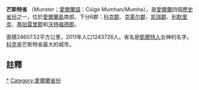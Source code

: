 {{Infobox settlement
|official_name = 芒斯特省
|nickname =
|native_name = <small>''an Mhumhain/Cúige Mumhan''</small>
|motto =
|website =
|image_skyline =
|image_flag = Flag of Munster.svg
|flag_size = 180px
|image_map = Munster locator map.svg
|mapsize = 192px
|subdivision_type = 國家
|subdivision_name ={{flagicon|IRE}} [[愛爾蘭共和國|愛爾蘭]]
|subdivision_type2 = [[愛爾蘭行政區劃|郡份]]
|subdivision_name2 = [[克萊爾郡|克萊爾]]<br />[[科克郡|科克]]<br />[[凱里郡|凱里]]<br />[[利默里克郡|利默里克]]<br />[[蒂珀雷里郡|蒂珀雷里]]<br />[[沃特福德郡|瓦特福]]
|leader_title = {{tsl|en|Teachta Dála|Teachta Dála}}
|leader_name = 21 [[爱尔兰统一党|爱尔兰统一党]] TDs<br /> 9 [[工党_(爱尔兰)|工党]] TDs<br /> 7 [[共和黨_(愛爾蘭)|共和黨]] TDs<br /> 5 [[無黨籍|無黨籍]] TDs<br />3 [[新芬黨|新芬黨]] TDs <br /> 1 [[联合左翼联盟|联合左翼联盟]] TD
|area_total_sq_mi = 9,527
|area_total_km2 = 24,675
|population_as_of = 2011
|population_total = 1,246,088
|population_rank = 3rd in Ireland, 2nd in the Republic of Ireland
|population_footnotes  = <ref>{{cite web |url=http://census.cso.ie/sapmap2011/Results.aspx?Geog_Type=PR&Geog_Code=2 |title=Province Munster |publisher=[[Central_Statistics_Office|Central Statistics Office]] |year=2011 |access-date=2012-08-28 |archive-date=2013-05-27 |archive-url=https://web.archive.org/web/20130527104043/http://census.cso.ie/sapmap2011/Results.aspx?Geog_Type=PR&Geog_Code=2 |dead-url=no }}</ref>
|coordinates_display = inline,title
|coordinates_region = IE-M
|latd = 52.25 |latNS = N |longd = 9 |longEW = W 
|footnotes =
}}

'''芒斯特省''' （Munster；[[愛爾蘭語|愛爾蘭語]]：Cúige Mumhan/Mumha），是[[愛爾蘭|愛爾蘭]]四個[[愛爾蘭省份|歷史省份]]之一，位於[[愛爾蘭島|愛爾蘭島]]南部。下分6郡：[[科克郡|科克郡]]、[[克莱尔郡|克莱尔郡]]、[[凯瑞郡|凯瑞郡]]、[[利默里克|利默里克]]、[[蒂珀雷里郡|蒂珀雷里郡]]和[[沃特福德郡|沃特福德郡]]。 

面積24607.52平方公里，2011年人口1243726人。省名是[[凱爾特人|凱爾特人]]女神的名字。[[科克|科克]]是芒斯特省最大的城市。

== 註釋 ==
<references />

{{愛爾蘭行政區劃}}
{{DEFAULTSORT:Munster}}
[[Category:芒斯特省|*]]
[[Category:愛爾蘭省份|Category:愛爾蘭省份]]